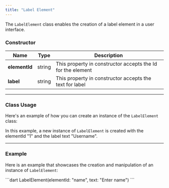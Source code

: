 ```yaml
---
title: "Label Element"
---
```


The `LabelElement` class enables the creation of a label element in a user interface.

### Constructor

| Name          | Type   | Description                                                 |
| ------------- | ------ | ----------------------------------------------------------- |
| **elementId** | string | This property in constructor accepts the Id for the element |
| **label**     | string | This property in constructor accepts the text for label     |

***

### Class Usage

Here's an example of how you can create an instance of the `LabelElement` class:

In this example, a new instance of `LabelElement` is created with the elementId "1" and the label text "Username".

***

### Example

Here is an example that showcases the creation and manipulation of an instance of `LabelElement`:

<Tabs>
<Tab title="Dart">
```dart
LabelElement(elementId: "name", text: "Enter name")
```

</Tab>

</Tabs>
